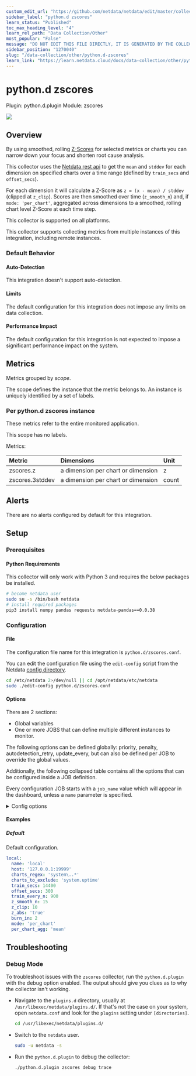 ```yaml
---
custom_edit_url: "https://github.com/netdata/netdata/edit/master/collectors/python.d.plugin/zscores/metadata.yaml"
sidebar_label: "python.d zscores"
learn_status: "Published"
toc_max_heading_level: "4"
learn_rel_path: "Data Collection/Other"
most_popular: "False"
message: "DO NOT EDIT THIS FILE DIRECTLY, IT IS GENERATED BY THE COLLECTOR'S metadata.yaml FILE"
sidebar_position: "1270040"
slug: "/data-collection/other/python.d-zscores"
learn_link: "https://learn.netdata.cloud/docs/data-collection/other/python.d-zscores"
---
```



# python.d zscores

Plugin: python.d.plugin
Module: zscores

<img src="https://img.shields.io/badge/maintained%20by-Netdata-%2300ab44" />

## Overview

By using smoothed, rolling [Z-Scores](https://en.wikipedia.org/wiki/Standard_score) for selected metrics or charts you can narrow down your focus and shorten root cause analysis.


This collector uses the [Netdata rest api](/docs/rest-api/api) to get the `mean` and `stddev`
for each dimension on specified charts over a time range (defined by `train_secs` and `offset_secs`).

For each dimension it will calculate a Z-Score as `z = (x - mean) / stddev` (clipped at `z_clip`). Scores are then smoothed over
time (`z_smooth_n`) and, if `mode: 'per_chart'`, aggregated across dimensions to a smoothed, rolling chart level Z-Score at each time step.


This collector is supported on all platforms.

This collector supports collecting metrics from multiple instances of this integration, including remote instances.


### Default Behavior

#### Auto-Detection

This integration doesn't support auto-detection.

#### Limits

The default configuration for this integration does not impose any limits on data collection.

#### Performance Impact

The default configuration for this integration is not expected to impose a significant performance impact on the system.


## Metrics

Metrics grouped by *scope*.

The scope defines the instance that the metric belongs to. An instance is uniquely identified by a set of labels.



### Per python.d zscores instance

These metrics refer to the entire monitored application.

This scope has no labels.

Metrics:

| Metric | Dimensions | Unit |
|:------|:----------|:----|
| zscores.z | a dimension per chart or dimension | z |
| zscores.3stddev | a dimension per chart or dimension | count |



## Alerts

There are no alerts configured by default for this integration.


## Setup

### Prerequisites

#### Python Requirements

This collector will only work with Python 3 and requires the below packages be installed.

```bash
# become netdata user
sudo su -s /bin/bash netdata
# install required packages
pip3 install numpy pandas requests netdata-pandas==0.0.38
```



### Configuration

#### File

The configuration file name for this integration is `python.d/zscores.conf`.


You can edit the configuration file using the `edit-config` script from the
Netdata [config directory](/docs/configuring/configuration#the-netdata-config-directory).

```bash
cd /etc/netdata 2>/dev/null || cd /opt/netdata/etc/netdata
sudo ./edit-config python.d/zscores.conf
```
#### Options

There are 2 sections:

* Global variables
* One or more JOBS that can define multiple different instances to monitor.

The following options can be defined globally: priority, penalty, autodetection_retry, update_every, but can also be defined per JOB to override the global values.

Additionally, the following collapsed table contains all the options that can be configured inside a JOB definition.

Every configuration JOB starts with a `job_name` value which will appear in the dashboard, unless a `name` parameter is specified.


<details><summary>Config options</summary>

| Name | Description | Default | Required |
|:----|:-----------|:-------|:--------:|
| charts_regex | what charts to pull data for - A regex like `system\..*/` or `system\..*/apps.cpu/apps.mem` etc. | system\..* | True |
| train_secs | length of time (in seconds) to base calculations off for mean and stddev. | 14400 | True |
| offset_secs | offset (in seconds) preceding latest data to ignore when calculating mean and stddev. | 300 | True |
| train_every_n | recalculate the mean and stddev every n steps of the collector. | 900 | True |
| z_smooth_n | smooth the z score (to reduce sensitivity to spikes) by averaging it over last n values. | 15 | True |
| z_clip | cap absolute value of zscore (before smoothing) for better stability. | 10 | True |
| z_abs | set z_abs: 'true' to make all zscores be absolute values only. | true | True |
| burn_in | burn in period in which to initially calculate mean and stddev on every step. | 2 | True |
| mode | mode can be to get a zscore 'per_dim' or 'per_chart'. | per_chart | True |
| per_chart_agg | per_chart_agg is how you aggregate from dimension to chart when mode='per_chart'. | mean | True |
| update_every | Sets the default data collection frequency. | 5 | False |
| priority | Controls the order of charts at the netdata dashboard. | 60000 | False |
| autodetection_retry | Sets the job re-check interval in seconds. | 0 | False |
| penalty | Indicates whether to apply penalty to update_every in case of failures. | yes | False |

</details>

#### Examples

##### Default

Default configuration.

```yaml
local:
  name: 'local'
  host: '127.0.0.1:19999'
  charts_regex: 'system\..*'
  charts_to_exclude: 'system.uptime'
  train_secs: 14400
  offset_secs: 300
  train_every_n: 900
  z_smooth_n: 15
  z_clip: 10
  z_abs: 'true'
  burn_in: 2
  mode: 'per_chart'
  per_chart_agg: 'mean'

```


## Troubleshooting

### Debug Mode

To troubleshoot issues with the `zscores` collector, run the `python.d.plugin` with the debug option enabled. The output
should give you clues as to why the collector isn't working.

- Navigate to the `plugins.d` directory, usually at `/usr/libexec/netdata/plugins.d/`. If that's not the case on
  your system, open `netdata.conf` and look for the `plugins` setting under `[directories]`.

  ```bash
  cd /usr/libexec/netdata/plugins.d/
  ```

- Switch to the `netdata` user.

  ```bash
  sudo -u netdata -s
  ```

- Run the `python.d.plugin` to debug the collector:

  ```bash
  ./python.d.plugin zscores debug trace
  ```


